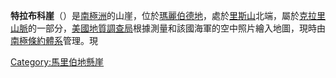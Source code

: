 {{coord|76|37|S|118|1|W|display=title}}

'''特拉布科崖'''（{{lang-en|Trabucco Cliff}}）是[[南極洲|南極洲]]的山崖，位於[[瑪麗伯德地|瑪麗伯德地]]，處於[[里斯山_(希拉里海岸)|里斯山]]北端，屬於[[克拉里山脈|克拉里山脈]]的一部分，[[美國地質調查局|美國地質調查局]]根據測量和該國海軍的空中照片繪入地圖，現時由[[南極條約體系|南極條約體系]]管理。現

{{DEFAULTSORT:Trabucco Cliff}}
[[Category:馬里伯地懸崖|Category:馬里伯地懸崖]]


{{MarieByrdLand-geo-stub}}